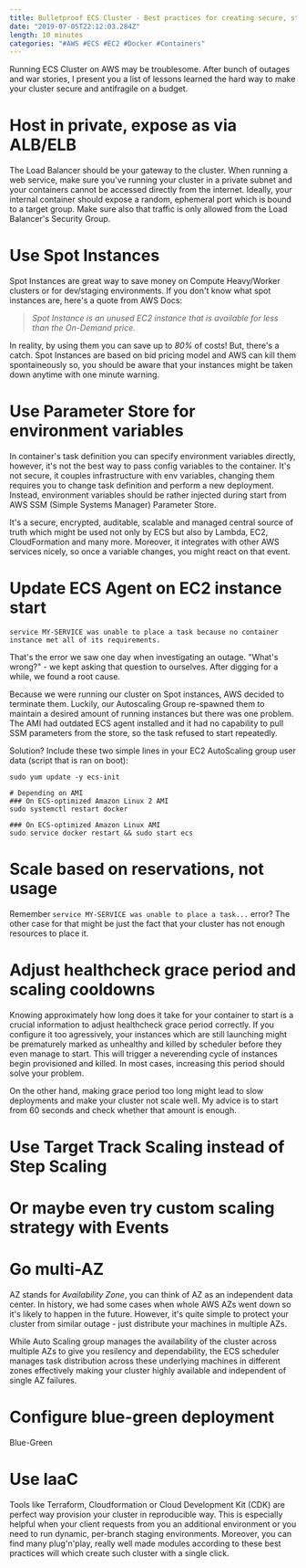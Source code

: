 ```yaml
---
title: Bulletproof ECS Cluster - Best practices for creating secure, stable and cost-effective clusters on AWS
date: "2019-07-05T22:12:03.284Z"
length: 10 minutes
categories: "#AWS #ECS #EC2 #Docker #Containers"
---
```


Running ECS Cluster on AWS may be troublesome. After bunch of outages and war stories, I present you a list of lessons learned the hard way to make your cluster secure and antifragile on a budget.

# Host in private, expose as via ALB/ELB

The Load Balancer should be your gateway to the cluster. When running a web service, make sure you've running your cluster in a private subnet and your containers cannot be accessed directly from the internet. Ideally, your internal container should expose a random, ephemeral port which is bound to a target group. Make sure also that traffic is only allowed from the Load Balancer's Security Group.

# Use Spot Instances

Spot Instances are great way to save money on Compute Heavy/Worker clusters or for dev/staging environments. If you don't know what spot instances are, here's a quote from AWS Docs:

> _Spot Instance is an unused EC2 instance that is available for less than the On-Demand price._

In reality, by using them you can save up to *80%* of costs! But, there's a catch. Spot Instances are based on bid pricing model and AWS can kill them spontaineously so, you should be aware that your instances might be taken down anytime with one minute warning.

# Use Parameter Store for environment variables

In container's task definition you can specify environment variables directly, however, it's not the best way to pass config variables to the container. It's not secure, it couples infrastructure with env variables, changing them requires you to change task definition and perform a new deployment. Instead, environment variables should be rather injected during start from AWS SSM (Simple Systems Manager) Parameter Store. 

It's a secure, encrypted, auditable, scalable and managed central source of truth which might be used not only by ECS but also by Lambda, EC2, CloudFormation and many more. Moreover, it integrates with other AWS services nicely, so once a variable changes, you might react on that event. 

# Update ECS Agent on EC2 instance start

```
service MY-SERVICE was unable to place a task because no container instance met all of its requirements.
```

That's the error we saw one day when investigating an outage. "What's wrong?" - we kept asking that question to ourselves. After digging for a while, we found a root cause.

Because we were running our cluster on Spot instances, AWS decided to terminate them. Luckily, our Autoscaling Group re-spawned them to maintain a desired amount of running instances but there was one problem. The AMI had outdated ECS agent installed and it had no capability to pull SSM parameters from the store, so the task refused to start repeatedly.

Solution? Include these two simple lines in your EC2 AutoScaling group user data (script that is ran on boot):

```
sudo yum update -y ecs-init

# Depending on AMI
### On ECS-optimized Amazon Linux 2 AMI
sudo systemctl restart docker

### On ECS-optimized Amazon Linux AMI
sudo service docker restart && sudo start ecs
```

# Scale based on reservations, not usage

Remember `service MY-SERVICE was unable to place a task...` error? The other case for that might be just the fact that your cluster has not enough resources to place it. 

# Adjust healthcheck grace period and scaling cooldowns

Knowing approximately how long does it take for your container to start is a crucial information to adjust healthcheck grace period correctly. If you configure it too agressively, your instances which are still launching might be prematurely marked as unhealthy and killed by scheduler before they even manage to start. This will trigger a neverending cycle of instances begin provisioned and killed. In most cases, increasing this period should solve your problem. 

On the other hand, making grace period too long might lead to slow deployments and make your cluster not scale well. My advice is to start from 60 seconds and check whether that amount is enough.

# Use Target Track Scaling instead of Step Scaling

# Or maybe even try custom scaling strategy with Events

# Go multi-AZ

AZ stands for _Availability Zone_, you can think of AZ as an independent data center. In history, we had some cases when whole AWS AZs went down so it's likely to happen in the future. However, it's quite simple to protect your cluster from similar outage - just distribute your machines in multiple AZs. 

While Auto Scaling group manages the availability of the cluster across multiple AZs to give you resilency and dependability, the ECS scheduler manages task distribution across these underlying machines in different zones effectively making your cluster highly available and independent of single AZ failures. 

# Configure blue-green deployment

Blue-Green 

# Use IaaC

Tools like Terraform, Cloudformation or Cloud Development Kit (CDK) are perfect way provision your cluster in reproducible way. This is especially helpful when your client requests from you an additional environment or you need to run dynamic, per-branch staging environments. Moreover, you can find many plug'n'play, really well made modules according to these best practices will which create such cluster with a single click.




